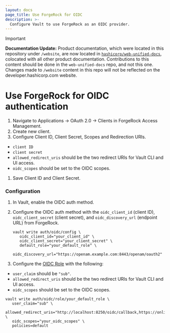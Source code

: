 ```yaml
---
layout: docs
page_title: Use ForgeRock for OIDC
description: >-
  Configure Vault to use ForgeRock as an OIDC provider.
---
```


> [!IMPORTANT]  
> **Documentation Update:** Product documentation, which were located in this repository under `/website`, are now located in [`hashicorp/web-unified-docs`](https://github.com/hashicorp/web-unified-docs), colocated with all other product documentation. Contributions to this content should be done in the `web-unified-docs` repo, and not this one. Changes made to `/website` content in this repo will not be reflected on the developer.hashicorp.com website.

# Use ForgeRock for OIDC authentication

1. Navigate to Applications -> OAuth 2.0 -> Clients in ForgeRock Access Management.
1. Create new client.
1. Configure Client ID, Client Secret, Scopes and Redirection URIs.
  - `client ID`
  - `client secret`
  - `allowed_redirect_uris` should be the two redirect URIs for Vault CLI and UI access.
  - `oidc_scopes` should be set to the OIDC scopes.
1. Save Client ID and Client Secret.

### Configuration

1. In Vault, enable the OIDC auth method.

1. Configure the OIDC auth method with the `oidc_client_id` (client ID), `oidc_client_secret`
   (client secret), and `oidc_discovery_url` (endpoint URL) from ForgeRock.
   ```shell
   vault write auth/oidc/config \
      oidc_client_id="your_client_id" \
      oidc_client_secret="your_client_secret" \
      default_role="your_default_role" \
      oidc_discovery_url="https://openam.example.com:8443/openam/oauth2"
   ```

1. Configure the [OIDC Role](/vault/api-docs/auth/jwt) with the following:
  - `user_claim` should be `"sub"`.
  - `allowed_redirect_uris` should be the two redirect URIs for Vault CLI and UI access.
  - `oidc_scopes` should be set to the OIDC scopes.
   ```shell
   vault write auth/oidc/role/your_default_role \
      user_claim="sub" \
      allowed_redirect_uris="http://localhost:8250/oidc/callback,https://online_version_hostname:port_number/ui/vault/auth/oidc/oidc/callback"  \
      oidc_scopes="your_oidc_scopes" \
      policies=default
   ```
